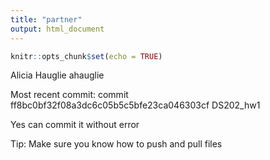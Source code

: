 ```yaml
---
title: "partner"
output: html_document
---
```


```r
knitr::opts_chunk$set(echo = TRUE)
```

Alicia Hauglie
ahauglie

Most recent commit:
commit ff8bc0bf32f08a3dc6c05b5c5bfe23ca046303cf
DS202_hw1

Yes can commit it without error

Tip: Make sure you know how to push and pull files



